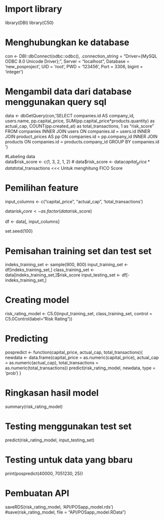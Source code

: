 # Import library
library(DBI)
library(C50)

# Menghubungkan ke database
con <- DBI::dbConnect(odbc::odbc(), 
                .connection_string = "Driver={MySQL ODBC 8.0 Unicode Driver};", 
                Server = "localhost", Database = 'new_posproject', UID = 'root', PWD = '123456',
                Port = 3306, bigint = 'integer')

# Mengambil data dari database menggunakan query sql
data <- dbGetQuery(con,'SELECT companies.id AS company_id, users.name, pp.capital_price, SUM(pp.capital_price*products.quantity) as actual_cap, COUNT(pp.created_at) as total_transactions, 1 as "risk_score"
                        FROM companies
                          INNER JOIN users
                          ON companies.id = users.id
                          INNER JOIN product_prices AS pp
                          ON companies.id = pp.company_id
                          INNER JOIN products
                          ON companies.id = products.company_id
                          GROUP BY companies.id
                          ')

#Labeling data                          
data$risk_score <- c(1, 3, 2, 1, 2)
# data$risk_score <- data$capital_price * data$total_transactions <<< Untuk menghitung FICO Score
                          
# Pemilihan feature
input_columns <- c("capital_price", "actual_cap", 'total_transactions')

data$risk_score <- as.factor(data$risk_score)

df <- data[, input_columns]

set.seed(100)

# Pemisahan training set dan test set
indeks_training_set <- sample(900, 800)
input_training_set <- df[indeks_training_set,]
class_training_set <- data[indeks_training_set,]$risk_score
input_testing_set <- df[-indeks_training_set,]

# Creating model
risk_rating_model <- C5.0(input_training_set, class_training_set, control = C5.0Control(label="Risk Rating"))

# Predicting
pospredict <- function(capital_price, actual_cap, total_transactions){
  newdata <- data.frame(capital_price = as.numeric(capital_price), actual_cap = as.numeric(actual_cap), total_transactions = as.numeric(total_transactions))
  predict(risk_rating_model, newdata, type = 'prob')
}

# Ringkasan hasil model
summary(risk_rating_model)

# Testing menggunakan test set
predict(risk_rating_model, input_testing_set)

# Testing untuk data yang bbaru
print(pospredict(40000, 7051230, 25))

# Pembuatan API
saveRDS(risk_rating_model, 'API/POSapp_model.rds')
#save(risk_rating_model, file = "API/POSapp_model.RData")
              
